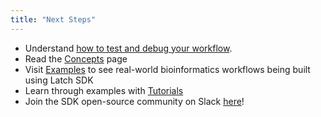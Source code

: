 ```yaml
---
title: "Next Steps"
---
```


- Understand [how to test and debug your workflow](../basics/local_development.md).
- Read the [Concepts](../basics/what_is_a_workflow.md) page
- Visit [Examples](../examples/workflows_examples.md) to see real-world bioinformatics workflows being built using Latch SDK
- Learn through examples with [Tutorials](../tutorials/rnaseq.md)
- Join the SDK open-source community on Slack [here](https://forms.gle/sCjr8tdjzx5HjVW27)!
